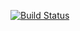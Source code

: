[![Build Status](https://travis-ci.com/acanongo/Bugtastic.svg?branch=master)](https://travis-ci.com/acanongo/Bugtastic)
